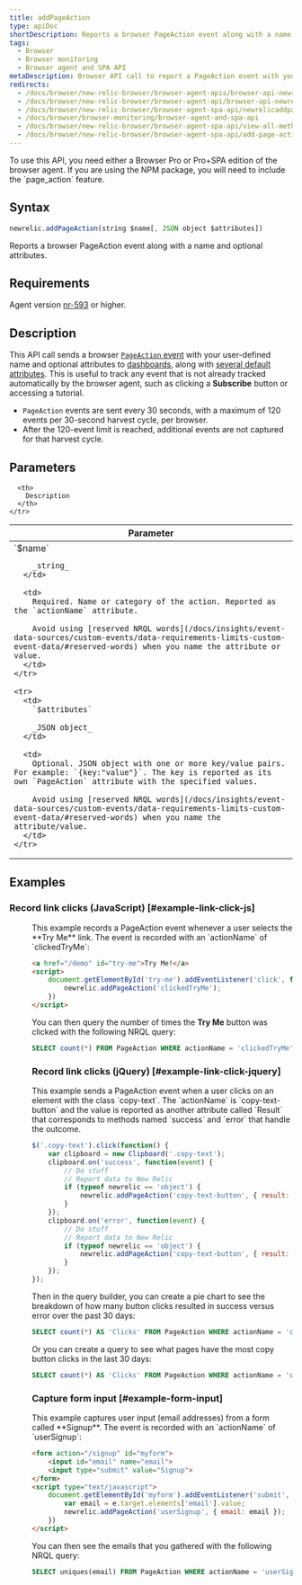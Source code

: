 ```yaml
---
title: addPageAction
type: apiDoc
shortDescription: Reports a browser PageAction event along with a name and optional attributes.
tags:
  - Browser
  - Browser monitoring
  - Browser agent and SPA API
metaDescription: Browser API call to report a PageAction event with your user-defined name and attributes to New Relic Dashboards.
redirects:
  - /docs/browser/new-relic-browser/browser-agent-apis/browser-api-newrelicaddpageaction
  - /docs/browser/new-relic-browser/browser-agent-api/browser-api-newrelicaddpageaction
  - /docs/browser/new-relic-browser/browser-agent-spa-api/newrelicaddpageaction-browser-agent-api
  - /docs/browser/browser-monitoring/browser-agent-and-spa-api
  - /docs/browser/new-relic-browser/browser-agent-spa-api/view-all-methods
  - /docs/browser/new-relic-browser/browser-agent-spa-api/add-page-action
---
```


<Callout variant="important">
To use this API, you need either a Browser Pro or Pro+SPA edition of the browser agent. If you are using the NPM package, you will need to include the `page_action` feature.
</Callout>

## Syntax

```js
newrelic.addPageAction(string $name[, JSON object $attributes])
```

Reports a browser PageAction event along with a name and optional attributes.

## Requirements

Agent version [nr-593](/docs/release-notes/new-relic-browser-release-notes/browser-agent-release-notes) or higher.

## Description

This API call sends a browser [`PageAction` event](/docs/insights/explore-data/custom-events/insert-browser-custom-events-attributes-insights-javascript-api) with your user-defined name and optional attributes to [dashboards](/docs/query-your-data/explore-query-data/dashboards/introduction-new-relic-one-dashboards), along with [several default attributes](/docs/insights/explore-data/attributes/browser-default-attributes-insights). This is useful to track any event that is not already tracked automatically by the browser agent, such as clicking a **Subscribe** button or accessing a tutorial.

* `PageAction` events are sent every 30 seconds, with a maximum of 120 events per 30-second harvest cycle, per browser.
* After the 120-event limit is reached, additional events are not captured for that harvest cycle.

## Parameters

<table>
  <thead>
    <tr>
      <th width="25%">
        Parameter
      </th>

      <th>
        Description
      </th>
    </tr>
  </thead>

  <tbody>
    <tr>
      <td>
        `$name`

        _string_
      </td>

      <td>
        Required. Name or category of the action. Reported as the `actionName` attribute.

        Avoid using [reserved NRQL words](/docs/insights/event-data-sources/custom-events/data-requirements-limits-custom-event-data/#reserved-words) when you name the attribute or value.
      </td>
    </tr>

    <tr>
      <td>
        `$attributes`

        _JSON object_
      </td>

      <td>
        Optional. JSON object with one or more key/value pairs. For example: `{key:"value"}`. The key is reported as its own `PageAction` attribute with the specified values.

        Avoid using [reserved NRQL words](/docs/insights/event-data-sources/custom-events/data-requirements-limits-custom-event-data/#reserved-words) when you name the attribute/value.
      </td>
    </tr>
  </tbody>
</table>

## Examples

### Record link clicks (JavaScript) [#example-link-click-js]

<dd>
  This example records a PageAction event whenever a user selects the **Try Me** link. The event is recorded with an `actionName` of `clickedTryMe`:

  ```html
  <a href="/demo" id="try-me">Try Me!</a>
  <script>
      document.getElementById('try-me').addEventListener('click', function(e) {
          newrelic.addPageAction('clickedTryMe');
      })
  </script>
  ```

  You can then query the number of times the **Try Me** button was clicked with the following NRQL query:

  ```sql
  SELECT count(*) FROM PageAction WHERE actionName = 'clickedTryMe' SINCE 1 hour ago
  ```

  ### Record link clicks (jQuery) [#example-link-click-jquery]
</dd>

<dd>
  This example sends a PageAction event when a user clicks on an element with the class `copy-text`. The `actionName` is `copy-text-button` and the value is reported as another attribute called `Result` that corresponds to methods named `success` and `error` that handle the outcome.

  ```js
  $('.copy-text').click(function() {
      var clipboard = new Clipboard('.copy-text');
      clipboard.on('success', function(event) {
          // Do stuff
          // Report data to New Relic
          if (typeof newrelic == 'object') {
              newrelic.addPageAction('copy-text-button', { result: 'success' });
          }
      });
      clipboard.on('error', function(event) {
          // Do stuff
          // Report data to New Relic
          if (typeof newrelic == 'object') {
              newrelic.addPageAction('copy-text-button', { result: 'error' });
          }
      });
  });
  ```

  Then in the query builder, you can create a pie chart to see the breakdown of how many button clicks resulted in success versus error over the past 30 days:

  ```sql
  SELECT count(*) AS 'Clicks' FROM PageAction WHERE actionName = 'copy-text-button' FACET result SINCE 30 days ago
  ```

  Or you can create a query to see what pages have the most copy button clicks in the last 30 days:

  ```sql
  SELECT count(*) AS 'Clicks' FROM PageAction WHERE actionName = 'copy-text-button' FACET currentUrl SINCE 30 days ago
  ```

  ### Capture form input [#example-form-input]
</dd>

<dd>
  This example captures user input (email addresses) from a form called **Signup**. The event is recorded with an `actionName` of `userSignup`:

  ```html
  <form action="/signup" id="myform">
      <input id="email" name="email">
      <input type="submit" value="Signup">
  </form>
  <script type="text/javascript">
      document.getElementById('myform').addEventListener('submit', function(e) {
          var email = e.target.elements['email'].value;
          newrelic.addPageAction('userSignup', { email: email });
      })
  </script>
  ```

  You can then see the emails that you gathered with the following NRQL query:

  ```sql
  SELECT uniques(email) FROM PageAction WHERE actionName = 'userSignup' SINCE 1 hour ago
  ```
</dd>

